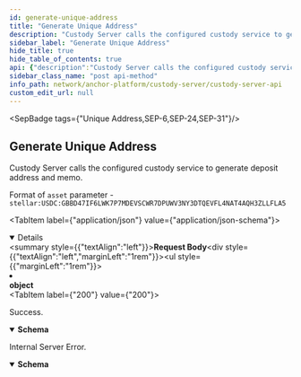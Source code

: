```yaml
---
id: generate-unique-address
title: "Generate Unique Address"
description: "Custody Server calls the configured custody service to generate deposit address and memo."
sidebar_label: "Generate Unique Address"
hide_title: true
hide_table_of_contents: true
api: {"description":"Custody Server calls the configured custody service to generate deposit address and memo.\n\nFormat of `asset` parameter - `stellar:USDC:GBBD47IF6LWK7P7MDEVSCWR7DPUWV3NY3DTQEVFL4NAT4AQH3ZLLFLA5`\n","operationId":"generateUniqueAddress","tags":["Unique Address","SEP-6","SEP-24","SEP-31"],"requestBody":{"content":{"application/json":{"schema":{"type":"object"}}}},"responses":{"200":{"description":"Success.","content":{"application/json":{"schema":{"type":"object","properties":{"address":{"description":"Deposit address to which the client should send funds.","type":"string"},"memo":{"description":"Memo value, that should be added to payment by the client.","type":"string"},"memoType":{"description":"Type of memo, that should be added to payment by the client.","type":"string","enum":["id","hash","text"]}},"title":"GenerateUniqueAddressResponse"}}}},"500":{"description":"Internal Server Error.","content":{"application/json":{"schema":{"type":"object","required":["error"],"properties":{"error":{"type":"string"}},"title":"CustodyError"}}}}},"method":"post","path":"/assets/{asset}/addresses","jsonRequestBodyExample":{},"info":{"version":"2.0.0","description":"","title":"Custody Server API"},"postman":{"name":"Generate Unique Address","description":{"content":"Custody Server calls the configured custody service to generate deposit address and memo.\n\nFormat of `asset` parameter - `stellar:USDC:GBBD47IF6LWK7P7MDEVSCWR7DPUWV3NY3DTQEVFL4NAT4AQH3ZLLFLA5`\n","type":"text/plain"},"url":{"path":["assets",":asset","addresses"],"host":["{{baseUrl}}"],"query":[],"variable":[]},"header":[{"key":"Content-Type","value":"application/json"},{"key":"Accept","value":"application/json"}],"method":"POST","body":{"mode":"raw","raw":"\"\"","options":{"raw":{"language":"json"}}}}}
sidebar_class_name: "post api-method"
info_path: network/anchor-platform/custody-server/custody-server-api
custom_edit_url: null
---
```



<SepBadge tags={"Unique Address,SEP-6,SEP-24,SEP-31"}/>


## Generate Unique Address



Custody Server calls the configured custody service to generate deposit address and memo.

Format of `asset` parameter - `stellar:USDC:GBBD47IF6LWK7P7MDEVSCWR7DPUWV3NY3DTQEVFL4NAT4AQH3ZLLFLA5`


<MimeTabs><TabItem label={"application/json"} value={"application/json-schema"}><details style={{}} data-collapsed={false} open={true}><summary style={{"textAlign":"left"}}><strong>Request Body</strong></summary><div style={{"textAlign":"left","marginLeft":"1rem"}}></div><ul style={{"marginLeft":"1rem"}}><li><div><strong>object</strong></div></li></ul></details></TabItem></MimeTabs><div><ApiTabs><TabItem label={"200"} value={"200"}><div>

Success.

</div><div><MimeTabs schemaType={"response"}><TabItem label={"application/json"} value={"application/json"}><SchemaTabs><TabItem label={"Schema"} value={"Schema"}><details style={{}} data-collapsed={false} open={true}><summary style={{"textAlign":"left"}}><strong>Schema</strong></summary><div style={{"textAlign":"left","marginLeft":"1rem"}}></div><ul style={{"marginLeft":"1rem"}}><SchemaItem collapsible={false} name={"address"} required={false} schemaName={"string"} qualifierMessage={undefined} schema={{"description":"Deposit address to which the client should send funds.","type":"string"}}></SchemaItem><SchemaItem collapsible={false} name={"memo"} required={false} schemaName={"string"} qualifierMessage={undefined} schema={{"description":"Memo value, that should be added to payment by the client.","type":"string"}}></SchemaItem><SchemaItem collapsible={false} name={"memoType"} required={false} schemaName={"string"} qualifierMessage={"**Possible values:** [`id`, `hash`, `text`]"} schema={{"description":"Type of memo, that should be added to payment by the client.","type":"string","enum":["id","hash","text"]}}></SchemaItem></ul></details></TabItem><TabItem label={"Example (from schema)"} value={"Example (from schema)"}><ResponseSamples responseExample={"{\n  \"address\": \"string\",\n  \"memo\": \"string\",\n  \"memoType\": \"id\"\n}"} language={"json"}></ResponseSamples></TabItem></SchemaTabs></TabItem></MimeTabs></div></TabItem><TabItem label={"500"} value={"500"}><div>

Internal Server Error.

</div><div><MimeTabs schemaType={"response"}><TabItem label={"application/json"} value={"application/json"}><SchemaTabs><TabItem label={"Schema"} value={"Schema"}><details style={{}} data-collapsed={false} open={true}><summary style={{"textAlign":"left"}}><strong>Schema</strong></summary><div style={{"textAlign":"left","marginLeft":"1rem"}}></div><ul style={{"marginLeft":"1rem"}}><SchemaItem collapsible={false} name={"error"} required={true} schemaName={"string"} qualifierMessage={undefined} schema={{"type":"string"}}></SchemaItem></ul></details></TabItem><TabItem label={"Example (from schema)"} value={"Example (from schema)"}><ResponseSamples responseExample={"{\n  \"error\": \"string\"\n}"} language={"json"}></ResponseSamples></TabItem></SchemaTabs></TabItem></MimeTabs></div></TabItem></ApiTabs></div>
